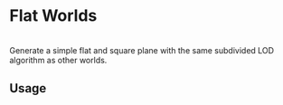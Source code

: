 
# Flat Worlds

<FlatWorldExample />

<br />
Generate a simple flat and square plane with the same subdivided LOD algorithm as
other worlds.

## Usage
